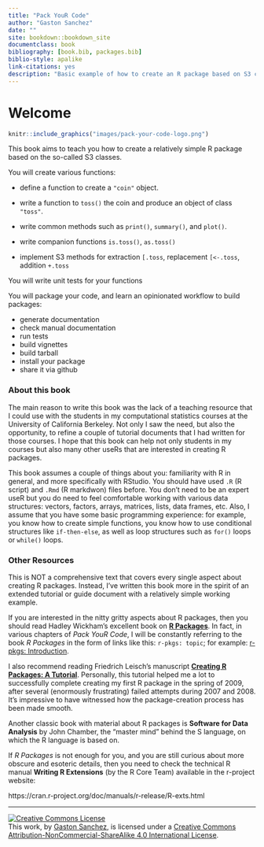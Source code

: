 ```yaml
--- 
title: "Pack YouR Code"
author: "Gaston Sanchez"
date: ""
site: bookdown::bookdown_site
documentclass: book
bibliography: [book.bib, packages.bib]
biblio-style: apalike
link-citations: yes
description: "Basic example of how to create an R package based on S3 classes."
---
```


# Welcome {-}

```r
knitr::include_graphics("images/pack-your-code-logo.png")
```

This book aims to teach you how to create a relatively simple R package based on the so-called S3 classes.


You will create various functions:

- define a function to create a `"coin"` object.

- write a function to `toss()` the coin and produce an object of class `"toss"`.

- write common methods such as `print()`, `summary()`, and `plot()`.

- write companion functions `is.toss()`, `as.toss()`

- implement S3 methods for extraction `[.toss`, replacement `[<-.toss`, addition `+.toss`


You will write unit tests for your functions


You will package your code, and learn an opinionated workflow to build packages:

- generate documentation
- check manual documentation
- run tests
- build vignettes
- build tarball
- install your package
- share it via github


### About this book {-}

The main reason to write this book was the lack of a teaching resource that I could use with the students in my computational statistics courses at the University of California Berkeley. Not only I saw the need, but also the opportunity, to refine a couple of tutorial documents that I had written for those courses. I hope that this book can help not only students in my courses but also many other useRs that are interested in creating R packages.

This book assumes a couple of things about you: familiarity with R in general, and more specifically with RStudio. You should have used `.R` (R script) and `.Rmd` (R markdwon) files before. You don't need to be an expert useR but you do need to feel comfortable working with various data structures: vectors, factors, arrays, matrices, lists, data frames, etc. Also, I assume that you have some basic programming experience: for example, you know how to create simple functions, you know how to use conditional structures like `if-then-else`, as well as loop structures such as `for()` loops or `while()` loops.



### Other Resources {-}

This is NOT a comprehensive text that covers every single aspect about creating R packages. Instead, I've written this book more in the spirit of an extended tutorial or guide document with a relatively simple working example.

If you are interested in the nitty gritty aspects about R packages, then you should read Hadley Wickham's excellent book on __[R Packages](http://r-pkgs.had.co.nz/package.html)__. In fact, in various chapters of _Pack YouR Code_, I will be constantly referring to the book _R Packages_ in the form of links like this: `r-pkgs: topic`; for example: [r-pkgs: Introduction](http://r-pkgs.had.co.nz/intro.html).

I also recommend reading Friedrich Leisch's manuscript __[Creating R Packages: A Tutorial](https://cran.r-project.org/doc/contrib/Leisch-CreatingPackages.pdf)__. Personally, this tutorial helped me a lot to successfully complete creating my first R package in the spring of 2009, after several (enormously frustrating) failed attempts during 2007 and 2008. It's impressive to have witnessed how the package-creation process has been made smooth.

Another classic book with material about R packages is __Software for Data Analysis__ by John Chamber, the "master mind" behind the S language, on which the R language is based on.

If _R Packages_ is not enough for you, and you are still curious about more obscure and esoteric details, then you need to check the technical R manual __Writing R Extensions__ (by the R Core Team) available in the r-project website:

https://cran.r-project.org/doc/manuals/r-release/R-exts.html


-----


<a rel="license" href="http://creativecommons.org/licenses/by-nc-sa/4.0/"><img alt="Creative Commons License" style="border-width:0" src="https://i.creativecommons.org/l/by-nc-sa/4.0/88x31.png" /></a><br />This work, by [Gaston Sanchez](http://gastonsanchez.com), is licensed under a <a rel="license" href="http://creativecommons.org/licenses/by-nc-sa/4.0/">Creative Commons Attribution-NonCommercial-ShareAlike 4.0 International License</a>.
